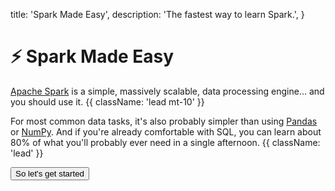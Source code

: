 
  title: 'Spark Made Easy',
  description:
    'The fastest way to learn Spark.',
}

<HeroPattern />

# ⚡ Spark Made Easy

[Apache Spark](https://spark.apache.org/) is a simple, massively scalable, data processing engine... and you should use it. {{ className: 'lead mt-10' }}

For most common data tasks, it's also probably simpler than using [Pandas](https://pandas.pydata.org/) or [NumPy](https://numpy.org/).
And if you're already comfortable with SQL, you can learn about 80% of what you'll probably ever need in a single afternoon. {{ className: 'lead' }}

<div className="not-prose">
  <Button href="/quick_start" variant="text" arrow="right">
    So let's get started
  </Button>
</div>
